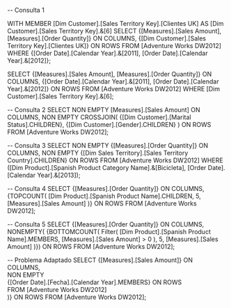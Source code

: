 -- Consulta 1

WITH MEMBER [Dim Customer].[Sales Territory Key].[Clientes UK] AS
			[Dim Customer].[Sales Territory Key].&[6]
SELECT
	{[Measures].[Sales Amount], [Measures].[Order Quantity]} ON COLUMNS,
	{[Dim Customer].[Sales Territory Key].[Clientes UK]} ON ROWS
FROM [Adventure Works DW2012]
WHERE {[Order Date].[Calendar Year].&[2011], 
	   [Order Date].[Calendar Year].&[2012]};

SELECT
	{[Measures].[Sales Amount], [Measures].[Order Quantity]} ON COLUMNS,
	{[Order Date].[Calendar Year].&[2011], 
	 [Order Date].[Calendar Year].&[2012]} ON ROWS
FROM [Adventure Works DW2012]
WHERE [Dim Customer].[Sales Territory Key].&[6];

-- Consulta 2
SELECT
	NON EMPTY [Measures].[Sales Amount] ON COLUMNS,
	NON EMPTY CROSSJOIN(
		{[Dim Customer].[Marital Status].CHILDREN},
		 {[Dim Customer].[Gender].CHILDREN}
	) ON ROWS
FROM [Adventure Works DW2012];


-- Consulta 3
SELECT 
	NON EMPTY {[Measures].[Order Quantity]} ON COLUMNS,
	NON EMPTY {[Dim Sales Territory].[Sales Territory Country].CHILDREN} ON ROWS
FROM [Adventure Works DW2012]
WHERE ([Dim Product].[Spanish Product Category Name].&[Bicicleta],
	   [Order Date].[Calendar Year].&[2013]);


-- Consulta 4
SELECT
	{[Measures].[Order Quantity]} ON COLUMNS,  
	{TOPCOUNT(
		[Dim Product].[Spanish Product Name].CHILDREN,
		5,
		[Measures].[Sales Amount]
	)} ON ROWS
FROM [Adventure Works DW2012];


-- Consulta 5
SELECT 
	{[Measures].[Order Quantity]} ON COLUMNS,
	 NONEMPTY(
	{BOTTOMCOUNT(
		Filter(
			[Dim Product].[Spanish Product Name].MEMBERS,
			[Measures].[Sales Amount] > 0
		), 
	5, [Measures].[Sales Amount]
	)}) ON ROWS
FROM [Adventure Works DW2012];

-- Problema Adaptado
SELECT {[Measures].[Sales Amount]} ON COLUMNS,  
NON EMPTY  
{[Order Date].[Fecha].[Calendar Year].MEMBERS} ON ROWS  
FROM [Adventure Works DW2012]  
	)} ON ROWS
FROM [Adventure Works DW2012];
